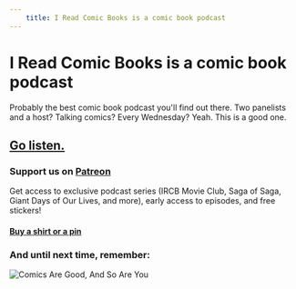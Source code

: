 ```yaml
---
    title: I Read Comic Books is a comic book podcast
---
```


# I Read Comic Books is a comic book podcast

Probably the best comic book podcast you'll find out there. Two panelists and a host? Talking comics? Every Wednesday? Yeah. This is a good one.

## [Go listen.](https://wavve.co/ircb)

### Support us on [Patreon](https://www.patreon.com/ircbpodcast)

Get access to exclusive podcast series (IRCB Movie Club, Saga of Saga, Giant Days of Our Lives, and more), early access to episodes, and free stickers!

#### <a href="https://shop.ircbpodcast.com/" rel="noreferrer" target="_blank">Buy a shirt or a pin</a>

### And until next time, remember:

![Comics Are Good, And So Are You](./comics-are-good.png)
